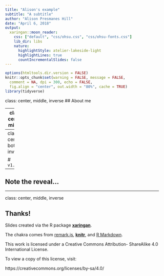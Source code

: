 ```yaml
---
title: "Alison's example"
subtitle: "A subtitle"
author: "Alison Presmanes Hill"
date: "April 6, 2018"
output:
  xaringan::moon_reader:
    css: ["default", "css/ohsu.css", "css/ohsu-fonts.css"]
    lib_dir: libs
    nature:
      highlightStyle: atelier-lakeside-light
      highlightLines: true
      countIncrementalSlides: false
---
```


```r
options(htmltools.dir.version = FALSE)
knitr::opts_chunk$set(warning = FALSE, message = FALSE, 
  comment = NA, dpi = 300, echo = FALSE,
  fig.align = "center", out.width = "80%", cache = TRUE)
library(tidyverse)
```

class: center, middle, inverse
## About me


---
class: center, middle


---
class: center, bottom, inverse

# `v1.ppt`

--

## Note the reveal...

---
class: center, middle, inverse

## Thanks!

Slides created via the R package [**xaringan**](https://github.com/yihui/xaringan).

The chakra comes from [remark.js](https://remarkjs.com), [**knitr**](http://yihui.name/knitr), and [R Markdown](https://rmarkdown.rstudio.com).

This work is licensed under a Creative Commons Attribution- ShareAlike 4.0 International License. 

To view a copy of this license, visit:

https://creativecommons.org/licenses/by-sa/4.0/

